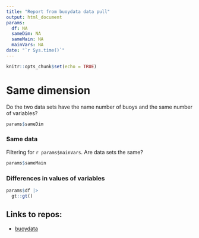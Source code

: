 ```yaml
---
title: "Report from buoydata data pull"
output: html_document
params: 
  df: NA
  sameDim: NA
  sameMain: NA
  mainVars: NA
date: "`r Sys.time()`"
---
```


```r
knitr::opts_chunk$set(echo = TRUE)
```


# Same dimension

Do the two data sets have the name number of buoys and the same number of variables?

```r
params$sameDim
```


### Same data

Filtering for `r params$mainVars`.
Are data sets the same?

```r
params$sameMain
```


### Differences in values of variables
```r
params$df |> 
  gt::gt()
```


## Links to repos:

* [buoydata](https://github.com/NOAA-EDAB/buoydata)
